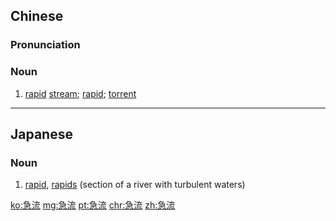 ==Chinese==
{{zh-forms}}

===Pronunciation===
{{zh-pron
|m=jíliú
|c=gap1 lau4
|h=pfs=kip-liù
|mn=kip-liû
|cat=n
}}

===Noun===
{{zh-noun}}

# [[rapid]] [[stream]]; [[rapid]]; [[torrent]]

----

==Japanese==
{{ja-kanjitab|きゅう|りゅう|yomi=o}}

===Noun===
{{ja-noun|きゅうりゅう}}

# [[rapid]], [[rapids]] (section of a river with turbulent waters)

[[ko:急流]]
[[mg:急流]]
[[pt:急流]]
[[chr:急流]]
[[zh:急流]]